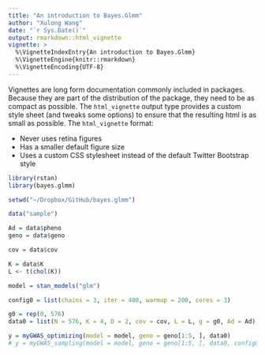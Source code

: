 ```yaml
---
title: "An introduction to Bayes.Glmm"
author: "Xulong Wang"
date: "`r Sys.Date()`"
output: rmarkdown::html_vignette
vignette: >
  %\VignetteIndexEntry{An introduction to Bayes.Glmm}
  %\VignetteEngine{knitr::rmarkdown}
  %\VignetteEncoding{UTF-8}
---
```


Vignettes are long form documentation commonly included in packages. Because they are part of the distribution of the package, they need to be as compact as possible. The `html_vignette` output type provides a custom style sheet (and tweaks some options) to ensure that the resulting html is as small as possible. The `html_vignette` format:

- Never uses retina figures
- Has a smaller default figure size
- Uses a custom CSS stylesheet instead of the default Twitter Bootstrap style

```r

library(rstan)
library(bayes.glmm)

```

```r

setwd("~/Dropbox/GitHub/bayes.glmm")

data("sample")

Ad = data$pheno
geno = data$geno

cov = data$cov

K = data$K
L <- t(chol(K))

model = stan_models("glm")

config0 = list(chains = 3, iter = 400, warmup = 200, cores = 3)

g0 = rep(0, 576)
data0 = list(N = 576, K = 4, D = 2, cov = cov, L = L, g = g0, Ad = Ad)

y = myGWAS_optimizing(model = model, geno = geno[1:5, ], data0)
# y = myGWAS_sampling(model = model, geno = geno[1:5, ], data0, config0)

```
